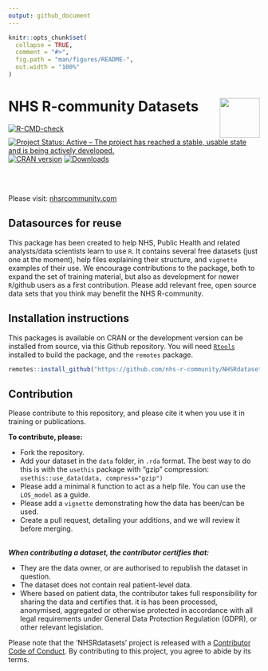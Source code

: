 ```yaml
---
output: github_document
---
```


```r
knitr::opts_chunk$set(
  collapse = TRUE,
  comment = "#>",
  fig.path = "man/figures/README-",
  out.width = "100%"
)
```

# NHS R-community Datasets <a href='https://nhsrcommunity.com/'><img src='https://nhs-r-community.github.io/assets/logo/nhsr-logo.png' align="right" height="80" /></a>


<!-- badges: start -->
[![R-CMD-check](https://github.com/nhs-r-community/NHSRdatasets/workflows/R-CMD-check/badge.svg)](https://github.com/nhs-r-community/NHSRdatasets/actions)
[![Project Status: Active – The project has reached a stable, usable state and is being actively developed.](https://www.repostatus.org/badges/latest/active.svg)](https://www.repostatus.org/#active)
[![CRAN version](https://www.r-pkg.org/badges/version/NHSRdatasets)](https://cran.r-project.org/package=NHSRdatasets)
[![Downloads](https://cranlogs.r-pkg.org/badges/grand-total/NHSRdatasets)](https://cran.r-project.org/package=NHSRdatasets)
<!-- badges: end -->
 
<br><br>
 
Please visit: [nhsrcommunity.com](https://nhsrcommunity.com/)

## Datasources for reuse

This package has been created to help NHS, Public Health and related analysts/data scientists learn to use `R`. It contains several free datasets (just one at the moment), help files explaining their structure, and `vignette` examples of their use.  We encourage contributions to the package, both to expand the set of training material, but also as development for newer `R`/github users as a first contribution.  Please add relevant free, open source data sets that you think may benefit the NHS R-community.

## Installation instructions

This packages is available on CRAN or the development version can be installed from source, via this Github repository.  You will need [`Rtools`](https://cran.r-project.org/bin/windows/Rtools/) installed to build the package, and the `remotes` package.

```r
remotes::install_github("https://github.com/nhs-r-community/NHSRdatasets")
```

## Contribution

Please contribute to this repository, and please cite it when you use it in training or publications.

__To contribute, please:__

* Fork the repository.
* Add your dataset in the `data` folder, in `.rda` format.  The best way to do this is with the `usethis` package with "gzip" compression:  `usethis::use_data(data, compress="gzip")` 
* Please add a minimal `R` function to act as a help file. You can use the `LOS_model` as a guide.
* Please add a `vignette` demonstrating how the data has been/can be used.
* Create a pull request, detailing your additions, and we will review it before merging.

<br>
___When contributing a dataset, the contributor certifies that:___

* They are the data owner, or are authorised to republish the dataset in question.
* The dataset does not contain real patient-level data.
* Where based on patient data, the contributor takes full responsibility for sharing the data and certifies that. it is has been processed, anonymised, aggregated or otherwise protected in accordance with all legal requirements under General Data Protection Regulation (GDPR), or other relevant legislation.


Please note that the 'NHSRdatasets' project is released with a
[Contributor Code of Conduct](https://github.com/nhs-r-community/NHSRdatasets/blob/master/CODE_OF_CONDUCT.md).
By contributing to this project, you agree to abide by its terms.

